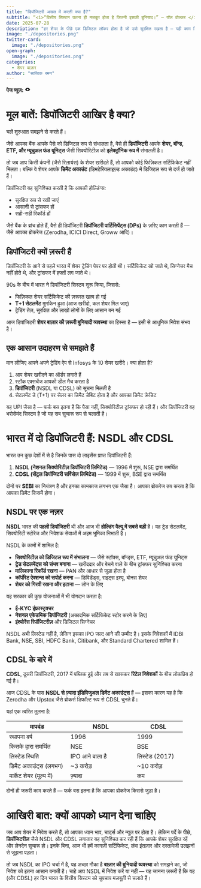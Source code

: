 ```yaml
---
title: "डिपॉजिटरी असल में करती क्या है?"
subtitle: “<i>“वित्तीय सिस्टम उतना ही मजबूत होता है जितनी इसकी बुनियाद।” — पॉल वोल्कर </i>"
date: 2025-07-28
description: "हर शेयर के पीछे एक डिजिटल लॉकर होता है जो उसे सुरक्षित रखता है — यही काम डिपॉजिटरी करती है। इस पोस्ट में हम समझते हैं कि NSDL और CDSL जैसी डिपॉजिटरी भारत के शेयर बाज़ार की अदृश्य रीढ़ कैसे बनती हैं। और NSDL का IPO आने वाला है, तो ये सही समय है जानने का कि डिपॉजिटरी होती क्या है, कैसे काम करती है, और क्यों ज़रूरी है।"
image: "./depositories.png"
twitter-card:
  image: "./depositories.png"
open-graph:
  image: "./depositories.png"
categories:
  - शेयर बाज़ार
author: "सात्विक रमन"
---
```


<p><b>पेज व्यूज़:</b> <svg xmlns="http://www.w3.org/2000/svg" width="1em" height="1em" viewBox="0 0 256 256"><path fill="currentColor" d="M247.31 124.76c-.35-.79-8.82-19.58-27.65-38.41C194.57 61.26 162.88 48 128 48S61.43 61.26 36.34 86.35C17.51 105.18 9 124 8.69 124.76a8 8 0 0 0 0 6.5c.35.79 8.82 19.57 27.65 38.4C61.43 194.74 93.12 208 128 208s66.57-13.26 91.66-38.34c18.83-18.83 27.3-37.61 27.65-38.4a8 8 0 0 0 0-6.5M128 168a40 40 0 1 1 40-40a40 40 0 0 1-40 40"/></svg> <span class="waline-pageview-count"></i><p>

# मूल बातें: डिपॉजिटरी आखिर है क्या?
चलें शुरुआत समझने से करते हैं।

जैसे आपका बैंक आपके पैसे को डिजिटल रूप से संभालता है, वैसे ही **डिपॉजिटरी** आपके **शेयर, बॉन्ड, ETF, और म्यूचुअल फंड यूनिट्स** जैसी सिक्योरिटीज़ को **इलेक्ट्रॉनिक रूप में** संभालती है।

तो जब आप किसी कंपनी (जैसे रिलायंस) के शेयर खरीदते हैं, तो आपको कोई फिज़िकल सर्टिफिकेट नहीं मिलता। बल्कि वे शेयर आपके **डिमैट अकाउंट** (डिमटेरियलाइज़्ड अकाउंट) में डिजिटल रूप से दर्ज हो जाते हैं।

डिपॉजिटरी यह सुनिश्चित करती है कि आपकी होल्डिंग्स:

* सुरक्षित रूप से रखी जाएं  
* आसानी से ट्रांसफर हों  
* सही-सही रिकॉर्ड हों  

जैसे बैंक के ब्रांच होते हैं, वैसे ही डिपॉजिटरी **डिपॉजिटरी पार्टिसिपेंट्स (DPs)** के ज़रिए काम करती हैं — जैसे आपका ब्रोकरेज (Zerodha, ICICI Direct, Groww आदि)।

## डिपॉजिटरी क्यों ज़रूरी हैं
डिपॉजिटरी के आने से पहले भारत में शेयर ट्रेडिंग पेपर पर होती थी। सर्टिफिकेट खो जाते थे, सिग्नेचर मैच नहीं होते थे, और ट्रांसफर में हफ्तों लग जाते थे।

90s के बीच में भारत ने डिपॉजिटरी सिस्टम शुरू किया, जिससे:

* फिज़िकल शेयर सर्टिफिकेट की ज़रूरत खत्म हो गई  
* **T+1 सेटलमेंट** मुमकिन हुआ (आज खरीदो, कल शेयर मिल जाए)  
* ट्रेडिंग तेज़, सुरक्षित और लाखों लोगों के लिए आसान बन गई  

आज डिपॉजिटरी **शेयर बाज़ार की ज़रूरी बुनियादी व्यवस्था** का हिस्सा है — इसी से आधुनिक निवेश संभव है।

## एक आसान उदाहरण से समझते हैं
मान लीजिए आपने अपने ट्रेडिंग ऐप से Infosys के 10 शेयर खरीदे। क्या होता है?

1. आप शेयर खरीदने का ऑर्डर लगाते हैं  
2. स्टॉक एक्सचेंज आपकी डील मैच करता है  
3. **डिपॉजिटरी** (NSDL या CDSL) को सूचना मिलती है  
4. सेटलमेंट डे (T+1) पर सेलर का डिमैट डेबिट होता है और आपका डिमैट क्रेडिट  

यह UPI जैसा है — फर्क बस इतना है कि पैसा नहीं, सिक्योरिटीज़ ट्रांसफर हो रही हैं। और डिपॉजिटरी वह भरोसेमंद सिस्टम है जो यह सब सुचारू रूप से चलाती है।

# भारत में दो डिपॉजिटरी हैं: NSDL और CDSL
भारत उन कुछ देशों में से है जिनके पास दो लाइसेंस प्राप्त डिपॉजिटरी हैं:

1. **NSDL (नेशनल सिक्योरिटीज़ डिपॉजिटरी लिमिटेड)** — 1996 में शुरू, NSE द्वारा समर्थित  
2. **CDSL (सेंट्रल डिपॉजिटरी सर्विसेज़ लिमिटेड)** — 1999 में शुरू, BSE द्वारा समर्थित  

दोनों पर **SEBI** का नियंत्रण है और इनका कामकाज लगभग एक जैसा है। आपका ब्रोकरेज तय करता है कि आपका डिमैट किसमें होगा।

## NSDL पर एक नज़र
**NSDL** भारत की **पहली डिपॉजिटरी** थी और आज भी **होल्डिंग वैल्यू में सबसे बड़ी** है। यह ट्रेड सेटलमेंट, सिक्योरिटी स्टोरेज और निवेशक सेवाओं में अहम भूमिका निभाती है।

NSDL के कामों में शामिल है:

* **सिक्योरिटीज़ को डिजिटल रूप में संभालना** — जैसे स्टॉक्स, बॉन्ड्स, ETF, म्यूचुअल फंड यूनिट्स  
* **ट्रेड सेटलमेंट्स को संभव बनाना** — खरीददार और बेचने वाले के बीच ट्रांसफर सुनिश्चित करना  
* **मालिकाना रिकॉर्ड रखना** — PAN और आधार से जुड़ा होता है  
* **कॉर्पोरेट ऐक्शन्स को सपोर्ट करना** — डिविडेंड्स, राइट्स इश्यू, बोनस शेयर  
* **शेयर को गिरवी रखना और हटाना** — लोन के लिए  

यह सरकार की कुछ योजनाओं में भी योगदान करता है:

* **ई-KYC इंफ्रास्ट्रक्चर**  
* **नेशनल एकेडमिक डिपॉजिटरी** (अकादमिक सर्टिफिकेट स्टोर करने के लिए)  
* **इंश्योरेंस रिपॉजिटरीज़** और डिजिटल सिग्नेचर  

NSDL अभी लिस्टेड नहीं है, लेकिन इसका IPO जल्द आने की उम्मीद है। इसके निवेशकों में IDBI Bank, NSE, SBI, HDFC Bank, Citibank, और Standard Chartered शामिल हैं।

## CDSL के बारे में
**CDSL**, दूसरी डिपॉजिटरी, 2017 में पब्लिक हुई और तब से खासकर **रिटेल निवेशकों** के बीच लोकप्रिय हो गई है।

आज CDSL के पास **NSDL से ज़्यादा इंडिविजुअल डिमैट अकाउंट्स** हैं — इसका कारण यह है कि Zerodha और Upstox जैसे ब्रोकर्स डिफॉल्ट रूप से CDSL चुनते हैं।

यहां एक त्वरित तुलना है:

| मापदंड                | NSDL                    | CDSL              |
|------------------------|--------------------------|-------------------|
| स्थापना वर्ष          | 1996                     | 1999              |
| किसके द्वारा समर्थित   | NSE                      | BSE               |
| लिस्टेड स्थिति         | IPO आने वाला है         | लिस्टेड (2017)    |
| डिमैट अकाउंट्स (लगभग) | ~3 करोड़                | ~10 करोड़         |
| मार्केट शेयर (मूल्य में)| ज़्यादा                 | कम                |

दोनों ही जरूरी काम करते हैं — फर्क बस इतना है कि आपका ब्रोकरेज किससे जुड़ा है।

# आखिरी बात: क्यों आपको ध्यान देना चाहिए
जब आप शेयर में निवेश करते हैं, तो आपका ध्यान भाव, चार्ट्स और न्यूज़ पर होता है। लेकिन पर्दे के पीछे, **डिपॉजिटरीज़** जैसे NSDL और CDSL लगातार यह सुनिश्चित कर रही हैं कि आपके शेयर सुरक्षित रहें और लेनदेन सुचारू हो। इनके बिना, आज भी हमें कागज़ी सर्टिफिकेट, लंबा इंतज़ार और दस्तावेज़ी उलझनों से जूझना पड़ता।

तो जब NSDL का IPO चर्चा में है, यह अच्छा मौका है **बाज़ार की बुनियादी व्यवस्था** को समझने का, जो निवेश को इतना आसान बनाती है। चाहे आप NSDL में निवेश करें या नहीं — यह जानना ज़रूरी है कि यह (और CDSL) हर दिन भारत के वित्तीय सिस्टम को चुपचाप मज़बूती से चलाते हैं।
